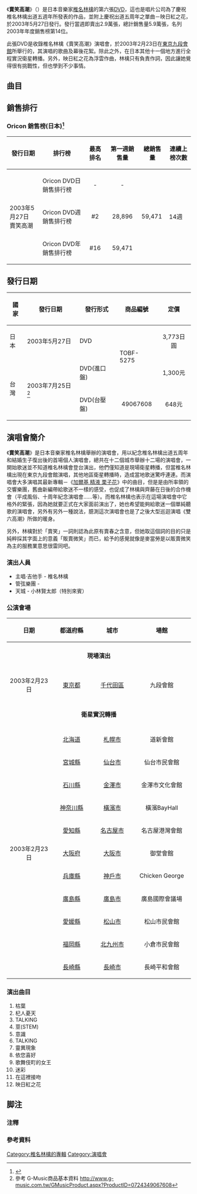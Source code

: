 {{Infobox Album | <!-- See Wikipedia:WikiProject_Albums -->
| Name        = 賣笑高潮
| Type        = video
| Artist      = [[椎名林檎|椎名林檎]]
| Cover       = Shiina03-07.jpg
| Released    = 
{{flagicon|JPN}}2003年5月27日<br/>
{{flagicon|TWN}}2003年7月25日
| Recorded    = 
| Genre       = [[J-POP|J-POP]] 
| Length      = 60分00秒
| Label       = [[EMI音樂_(日本)|東芝EMI]]
| Producer    = 
| Certification  = 累積銷售5.9萬張
| Chart position =
*單週最高順位：2位([[Oricon|Oricon銷量榜]])
*2001年年度順位：14位(Oricon銷量榜)
*累積上榜16週(Oricon銷量榜)
| Reviews     = 
| Last album  = [[百色眼鏡|百色眼鏡]] <br />（2003年）
| This album  =  '''賣笑高潮''' <br />（2003年）
| Next album  = [[性治療~第三輯~|性治療 第三輯]] <br />（2003年）
}}

《'''賣笑高潮'''》（{{lang|ja|賣笑エクスタシー}}）是日本音樂家[[椎名林檎|椎名林檎]]的第六張[[DVD|DVD]]，這也是唱片公司為了慶祝椎名林檎出道五週年所發表的作品，並附上慶祝出道五周年之單曲－映日紅之花，於2003年5月27日發行。發行當週即賣出2.9萬張，總計銷售量5.9萬張，名列2003年年度銷售榜第14位。

此張DVD是收錄椎名林檎《賣笑高潮》演唱會，於2003年2月23日在[[東京|東京]][[九段會館|九段會館]]所舉行的，其演唱的歌曲及幕後花絮。除此之外，在日本其他十一個地方進行全程實況衛星轉播。另外，映日紅之花為浮雲作曲，林檎只有負責作詞，因此讓她覺得很有挑戰性，但也學到不少事情。

== 曲目 ==
{{Tracklist
| all_writing = [[椎名林檎|椎名林檎]]
| all_arranger = 斎藤毅
| all_note = except

| title1 = 登場畫面
| note1 = 入場の模様
| title2 = 枯葉
| note2 = 	作詞：[[賈克·普維|賈克·普維]]；作曲：Joseph Kosma
| title3 = 杞人憂天
| note3 = とりこし苦労
| title4 = [[莖(STEM)～諸侯出遊篇～|莖]]
| title5 = 意識
| title6 = 靈異現象
| note6 = ポルターガイスト
| title7 = 依您喜好
| note7 = おこのみで
| title8 = [[歌舞伎町的女王|歌舞伎町的女王]]
| title9 = 迷彩
| title10 = 退場畫面
| note10 = 退場の模様
}}
{{Tracklist
| headline = 附加映像
| title1 = [[在這裡接吻|在這裡接吻]]
| title2 = [[百色眼鏡|百色眼鏡]]・茎（STEM）電視廣告
| note2 = 共六個版本
| title3 = 退場畫面
| note3 = 一刀未剪版本
| title4 = 映日紅之花
| note4 = 音樂錄像帶；作曲及編曲：[[浮雲_(吉他手)|浮雲]]
| title5 = 《[[加爾基_精液_栗子花|加爾基 精液 栗子花]]》電視廣告
*『宗教』篇
*『依您喜好』篇
*『迷彩』篇
*『意識』篇
*『茎（STEM）』篇
*『葬列』篇
| title6 = 《加爾基 精液 栗子花》海外規格電視廣告
*『宗教和葬列』篇
*『茎（STEM）和迷彩』篇
*『意識和依您喜好』篇
}}
{{Tracklist
| headline = CD

| title1 = 映日紅之花
| note1 = 作曲及編曲：浮雲
}}

== 銷售排行 ==
=== Oricon 銷售榜(日本)<ref name="JBBS">{{cite web|url=http://www.oricon.co.jp/rank/|title=Oricon Style|author=Oricon Style|access-date=2009-12-25|archive-date=2019-05-19|archive-url=https://web.archive.org/web/20190519153707/https://www.oricon.co.jp/rank/|dead-url=no}}</ref> ===
{| class="wikitable" width="650px"
!發行日期
!排行榜
!最高排名
!第一週銷售量
!總銷售量
!連續上榜次數
|-
|rowspan="3"|2003年5月27日<br/>賣笑高潮
|Oricon DVD日銷售排行榜
|align="center"|-
|align="center"|-
|rowspan="4"|59,471
|rowspan="4"|14週
|-
|Oricon DVD週銷售排行榜
|align="center"|#2
|align="center"|28,896
|-
|Oricon DVD年銷售排行榜
|align="center"|#16
|align="center"|59,471
|}

== 發行日期 ==
{|class="wikitable"
! 國家
! 發行日期
! 發行形式
! 商品編號
! 定價
|-
|日本
|2003年5月27日
|DVD
|rowspan="2"|TOBF-5275
|align="center"|3,773日圓
|-
|rowspan="2"|台灣
|rowspan="2"|2003年7月25日<ref>參考 G-Music商品基本資料 http://www.g-music.com.tw/GMusicProduct.aspx?ProductID=0724349067608</ref>
|DVD(進口盤)
|align="center"|1,300元
|-
|DVD(台壓盤)
|align="center"|49067608
|align="center"|648元
|}

== 演唱會簡介 ==
{{音樂會
| concert_name      = 賣笑高潮
| imagename         = 
| artist            = 椎名林檎
| venue             = 東京(Live)<br>札幌・仙台・金澤・橫濱・<br/>名古屋・大阪・神戶・廣島・<br/>松山・北九州・長崎(Satellite)
| type              = 衛星中繼
| album             = 加爾基 精液 栗子花
| dates             = 2003年2月23日
| start_date        = 
| end_date          = 
| number_of_legs    = 
| number_of_shows   = 12(1 Live+11 Satellite)
| last_tour         = [[座禪高潮#演唱會簡介|椎名林檎（稀）實演 座禪高潮]]<br>(2000)
| this_tour         = '''賣笑高潮'''<br>(2003)
| next_tour         = [[Electric_Mole#演唱會簡介|雙六高潮]]<br>(2003)
}}

《'''賣笑高潮'''》是日本音樂家椎名林檎舉辦的演唱會，用以紀念椎名林檎出道五周年和結婚生子復出後的首場個人演唱會，總共在十二個城市舉辦十二場的演唱會，一開始歌迷並不知道椎名林檎會登台演出，他們僅知道是現場衛星轉播，但當椎名林檎出現在東京九段會館演唱，其他地區衛星轉播時，造成當地歌迷驚呼連連。而演唱會大多演唱其最新專輯－《[[加爾基_精液_栗子花|加爾基 精液 栗子花]]》中的曲目，但是是由{{link-ja|齋藤毅 (音樂家)|斎藤ネコ|齋藤毅}}所率領的交響樂團，舊曲新編帶給歌迷不一樣的感受，也促成了林檎與齊藤在日後的合作機會（平成風俗、十周年紀念演唱會……等）。而椎名林檎也表示在這場演唱會中它格外的緊張，因為她就要正式在大家面前演出了，她也希望能夠給歌迷一個單純聽歌的演唱會，另外有另外一種說法，臆測這次演唱會也是了之後大型巡迴演唱《雙六高潮》所做的暖身。

另外，林檎對於「賣笑」一詞則認為此原有賣春之含意，但她取這個詞的目的只是純粹採其字面上的意義「販賣微笑」而已，給予的感覺就像是麥當勞是以販賣微笑為主的服務業意思很雷同吧。

=== 演出人員 ===
*主唱‧吉他手 - 椎名林檎 
*管弦樂團 - {{link-ja|齋藤毅 (音樂家)|斎藤ネコ|齋藤毅}}
*天城 - 小林賢太郎（特別來賓）

=== 公演會場 ===
{| class="wikitable"
|- bgcolor="#CCCCCC"
! width="150" rowspan="1"| 日期
! width="150" rowspan="1"| 都道府縣
! width="150" rowspan="1"| 城市
! width="200" rowspan="1"| 場館
|-
|- bgcolor="#DDDDDD"
| colspan=5 align=center | '''現場演出'''
|- bgcolor="#CCCCCC"
|-
|align="center"| 2003年2月23日
|align="center"| [[東京都|東京都]]
|align="center"| [[千代田區|千代田區]]
|align="center"| 九段會館
|-
|- bgcolor="#DDDDDD"
| colspan=5 align=center | '''衛星實況轉播'''
|- bgcolor="#CCCCCC"
|-
|align="center"  rowspan="11"| 2003年2月23日
|align="center"| [[北海道|北海道]]
|align="center"| [[札幌市|札幌市]]
|align="center"| 道新會館
|-
|align="center"| [[宮城縣|宮城縣]]
|align="center"| [[仙台市|仙台市]]
|align="center"| 仙台市民會館
|-
|align="center"| [[石川縣|石川縣]]
|align="center"| [[金澤市|金澤市]]
|align="center"| 金澤市文化會館
|-
|align="center"| [[神奈川縣|神奈川縣]]
|align="center"| [[橫濱市|橫濱市]]
|align="center"| 橫濱BayHall
|-
|align="center"| [[愛知縣|愛知縣]]
|align="center"| [[名古屋市|名古屋市]]
|align="center"| 名古屋港灣會館
|-
|align="center"| [[大阪府|大阪府]]
|align="center"| [[大阪市|大阪市]]
|align="center"| 御堂會館
|-
|align="center"| [[兵庫縣|兵庫縣]]
|align="center"| [[神戶市|神戶市]]
|align="center"| Chicken George
|-
|align="center"| [[廣島縣|廣島縣]]
|align="center"| [[廣島市|廣島市]]
|align="center"| 廣島國際會議場
|-
|align="center"| [[愛媛縣|愛媛縣]]
|align="center"| [[松山市|松山市]]
|align="center"| 松山市民會館
|-
|align="center"| [[福岡縣|福岡縣]]
|align="center"| [[北九州市|北九州市]]
|align="center"| 小倉市民會館
|-
|align="center"| [[長崎縣|長崎縣]]
|align="center"| [[長崎市|長崎市]]
|align="center"| 長崎平和會館
|}

=== 演出曲目 ===
{{hidden begin
|toggle     = right
|title      = <small>02/23 東京【九段會館】</small>
|border     = dotted
}}
# 枯葉<br>
# 杞人憂天<br>
# TALKING<br>
# 莖(STEM)<br>
# 意識<br>
# TALKING<br>
# 靈異現象<br>
# 依您喜好<br>
# 歌舞伎町的女王<br>
# 迷彩<br>
# 在這裡接吻<br>
# 映日紅之花
{{hidden end}}

== 脚注 ==
=== 注釋 ===
{{Reflist|group="注"|2}}

=== 參考資料 ===
{{Reflist|2}}

{{椎名林檎}}

{{DEFAULTSORT:Baishou Ecstasy}}
[[Category:椎名林檎的專輯|Category:椎名林檎的專輯]]
[[Category:演唱會|Category:演唱會]]